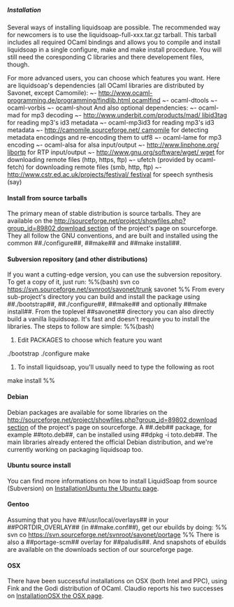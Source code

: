 =====Installation=====

Several ways of installing liquidsoap are possible. 
The recommended way for newcomers is to use the liquidsoap-full-xxx.tar.gz tarball. This tarball includes all required OCaml bindings and allows you to compile and install liquidsoap in a single configure, make and make install procedure. You will still need the coresponding C libraries and there developement files, though.

For more advanced users, you can choose which features you want. Here are liquidsoap's dependencies (all OCaml libraries are distributed by Savonet, except Camomile):
~- [[http://www.ocaml-programming.de/programming/findlib.html ocamlfind]]
~- ocaml-dtools
~- ocaml-vorbis
~- ocaml-shout
And also optional dependencies:
~- ocaml-mad for mp3 decoding
~- [[http://www.underbit.com/products/mad/ libid3tag]] for reading mp3's id3 metadata
~- ocaml-mp3id3 for reading mp3's id3 metadata
~- [[http://camomile.sourceforge.net/ camomile]] for detecting metadata encodings and re-encoding them to utf8
~- ocaml-lame for mp3 encoding
~- ocaml-alsa for alsa input/output
~- [[http://www.linphone.org/ libortp]] for RTP input/output
~- [[http://www.gnu.org/software/wget/ wget]] for downloading remote files (http, https, ftp)
~- ufetch (provided by ocaml-fetch) for downloading remote files (smb, http, ftp)
~- [[http://www.cstr.ed.ac.uk/projects/festival/ festival]] for speech synthesis (say)

====Install from source tarballs====
The primary mean of stable distribution is source tarballs. They are available on the [[http://sourceforge.net/project/showfiles.php?group_id=89802 download section]] of the project's page on sourceforge. They all follow the GNU conventions, and are built and installed using the common ##./configure##, ##make## and ##make install##.

====Subversion repository (and other distributions)====
If you want a cutting-edge version, you can use the subversion repository. To get a copy of it, just run:
%%(bash)
svn co https://svn.sourceforge.net/svnroot/savonet/trunk savonet
%%
From every sub-project's directory you can build and install the package using ##./bootstrap##, ##./configure##, ##make## and optionally ##make install##.
From the toplevel ##savonet## directory you can also directly build a vanilla liquidsoap. It's fast and doesn't require you to install the libraries. The steps to follow are simple:
%%(bash)
# Edit PACKAGES to choose which feature you want
./bootstrap
./configure
make
# To install liquidsoap, you'll usually need to type the following as root
make install
%%

====Debian====
Debian packages are available for some libraries on the [[http://sourceforge.net/project/showfiles.php?group_id=89802 download section]] of the project's page on sourceforge. A ##.deb## package, for example ##toto.deb##, can be installed using ##dpkg -i toto.deb##.
The main libraries already entered the official Debian distribution, and we're currently working on packaging liquidsoap too.

====Ubuntu source install====
You can find more informations on how to install LiquidSoap from source (Subversion) on [[InstallationUbuntu the Ubuntu page]].

====Gentoo====
Assuming that you have ##/usr/local/overlays## in your ##PORTDIR_OVERLAY## (in ##make.conf##), get our ebuilds by doing:
%%
svn co https://svn.sourceforge.net/svnroot/savonet/portage
%%
There is also a ##portage-scm## overlay for ##paludis##. And snapshots of ebuilds are available on the downloads section of our sourceforge page.

====OSX====
There have been successful installations on OSX (both Intel and PPC), using Fink and the Godi distribution of OCaml. Claudio reports his two successes on [[InstallationOSX the OSX page]].